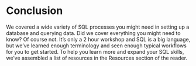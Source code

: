 # Conclusion

We covered a wide variety of SQL processes you might need in setting up a database and querying data.  Did we cover everything you might need to know?  Of course not.  It's only a 2 hour workshop and SQL is a big language, but we've learned enough terminology and seen enough typical workflows for you to get started.  To help you learn more and expand your SQL skills, we've assembled a list of resources in the Resources section of the reader.  

<!-- I'm not sure an entire conclusions section is really necessary. I might
just add this at the top of the resources section -->